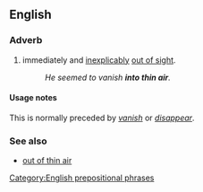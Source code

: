 ==English==

===Adverb===
{{en-adv|head=[[into]] [[thin]] [[air]]|-}}

# {{context|idiomatic}} immediately and [[inexplicably]] [[out of sight]].
#: ''He seemed to vanish '''into thin air'''.''

====Usage notes====
This is normally preceded by ''[[vanish]]'' or ''[[disappear]]''.

===See also===
* [[out of thin air]]

[[Category:English prepositional phrases]]